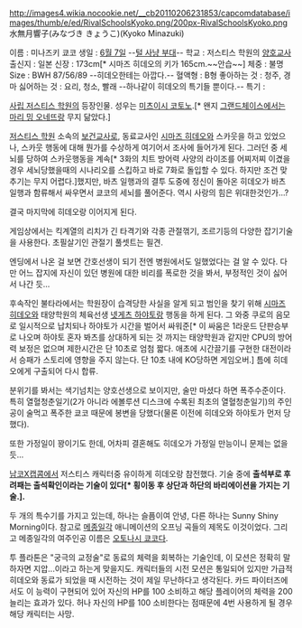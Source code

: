 http://images4.wikia.nocookie.net/__cb20110206231853/capcomdatabase/images/thumb/e/ed/RivalSchoolsKyoko.png/200px-RivalSchoolsKyoko.png
水無月響子(みなづき きょうこ)(Kyoko Minazuki)

이름 : 미나즈키 쿄코
생일 : [[6월 7일]] --[[털 사냥 부대]]--
학교 : 저스티스 학원의 [[양호교사]]
출신지 : 일본
신장 : 173cm[* 시마즈 히데오의 키가 165cm.~~안습~~]
체중 : 불명
Size : BWH 87/56/89 --히데오한테는 아깝다.--
혈액형 : B형
좋아하는 것 : 청주, 경마
싫어하는 것 : 요리, 청소, 빨래 --하나같이 히데오의 특기들 뿐이다.--
특기 :  

[[사립 저스티스 학원]]의 등장인물. 성우는 [[미츠이시 코토노]].[* 왠지 [[그랜드체이스]]에서는 [[마리 밍 오네뜨]]랑 무지 닮았다.]

[[저스티스 학원]] 소속의 [[보건교사]]로, 동료교사인 [[시마즈 히데오]]와 스카웃을 하고 있었으나, 스카웃 행동에 대해 뭔가를 수상하게 여기어서 조사에 들어가게 된다. 그러던 중 세뇌를 당하여 스카웃행동을 계속[* 3화의 치트 방어력 사양의 라이조를 어찌저찌 이겼을 경우 세뇌당했을때의 시나리오를 스킵하고 바로 7화로 돌입할 수 있다. 하지만 조건 맞추기는 무지 어렵다.]했지만, 바츠 일행과의 결투 도중에 정신이 돌아온 히데오가 바츠 일행과 함류해서 싸우면서 쿄코의 세뇌를 풀어준다. 역시 사랑의 힘은 위대한것인가…?

결국 마지막에 히데오랑 이어지게 된다.

게임상에서는 킥계열의 리치가 긴 타격기와 각종 관절꺾기, 조르기등의 다양한 잡기기술을 사용한다. 초필살기인 관절기 풀셋트는 필견. 

엔딩에서 나온 걸 보면 간호선생이 되기 전엔 병원에서도 일했었다는 걸 알 수 있다. 다만 어느 잡지에 자신이 있던 병원에 대한 비리를 폭로한 것을 봐서, 부정적인 것이 싫어서 나간 듯…

후속작인 불타라에서는 학원장이 습격당한 사실을 알게 되고 범인을 찾기 위해 [[시마즈 히데오]]와 태양학원의 체육선생 [[넷게츠 하야토]]랑 행동을 하게 된다. 그 와중 쿠로의 음모로 일시적으로 납치되나 하야토가 시간을 벌어서 싸워준[* 이 싸움은 1라운드 단판승부로 나오며 하야토 혼자 봐츠를 상대하게 되는 것 까지는 태양학원과 같지만 CPU의 방어력 보정은 없으며 제한시간은 단 10초로 엄첨 짧다. 애초에 시간끌기를 구현한 대전이라서 승패가 스토리에 영향을 주지 않는다. 단 10초 내에 KO당하면 게임오버.] 틈에 히데오에게 구출되어 다시 합류.

분위기를 봐서는 색기넘치는 양호선생으로 보이지만, 술만 마셨다 하면 폭주수준이다. 특히 열혈청춘일기(2가 아니라 에볼루션 디스크에 수록된 최초의 열혈청춘일기)의 주인공이 술먹고 폭주한 쿄코 때문에 봉변을 당했다(물론 이전에 히데오와 하야토가 먼저 당했다).

또한 가정일이 꽝이기도 한데, 어차피 결혼해도 히데오가 가정일 만능이니 문제는 없을듯...

[[남코X캡콤]]에서 저스티스 캐릭터중 유이하게 히데오랑 참전했다. 기술 중에 '''출석부로 후려패는 출석확인이라는 기술이 있다[* 횡이동 후 상단과 하단의 바리에이션을 가지는 기술.].'''

두 개의 특수기를 가지고 있는데, 하나는 슬픔이여 안녕, 다른 하나는 Sunny Shiny Morning이다. 참고로 [[메종일각]] 애니메이션의 오프닝 곡들의 제목도 이것이었다. 그리고 메종일각의 여주인공 이름은 [[오토나시 쿄코]]다.

투 플라톤은 "궁극의 교정술"로 동료의 체력을 회복하는 기술인데, 이 모션은 정확히 말하자면 지압...이라고 하는게 맞을지도. 캐릭터들의 시전 모션은 통일되어 있지만 가급적 히데오와 동료가 되었을 때 시전하는 것이 제일 무난하다고 생각된다. 카드 파이터즈에서도 이 능력이 구현되어 있어 자신의 HP를 100 소비하고 해당 플레이어의 체력을 200 늘리는 효과가 있다. 허나 자신의 HP를 100 소비한다는 점때문에 4번 사용하게 될 경우 해당 캐릭터는 사망.
